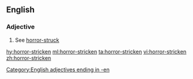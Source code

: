 {{also|horrorstricken}}
==English==

===Adjective===
{{en-adj}}
# See [[horror-struck]]

[[Category:English adjectives ending in -en]]

[[hy:horror-stricken]]
[[ml:horror-stricken]]
[[ta:horror-stricken]]
[[vi:horror-stricken]]
[[zh:horror-stricken]]